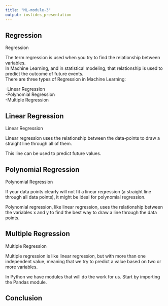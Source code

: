 ```yaml
---
title: "ML-module-3"
output: ioslides_presentation
---
```


## Regression
Regression <br />

The term regression is used when you try to find the relationship between variables.<br />
In Machine Learning, and in statistical modeling, that relationship is used to predict the outcome of future events.<br />
There are three types of Regression in Machine Learning: <br />

-Linear Regression <br />
-Polynomial Regression <br />
-Multiple Regression


## Linear Regression
Linear Regression <br />

Linear regression uses the relationship between the data-points to draw a straight line through all of them. <br />

This line can be used to predict future values.


## Polynomial Regression
Polynomial Regression<br />

If your data points clearly will not fit a linear regression (a straight line through all data points), it might be ideal for polynomial regression.<br />

Polynomial regression, like linear regression, uses the relationship between the variables x and y to find the best way to draw a line through the data points.


## Multiple Regression
Multiple Regression <br />

Multiple regression is like linear regression, but with more than one independent value, meaning that we try to predict a value based on two or more variables. <br />

In Python we have modules that will do the work for us. Start by importing the Pandas module.


## Conclusion